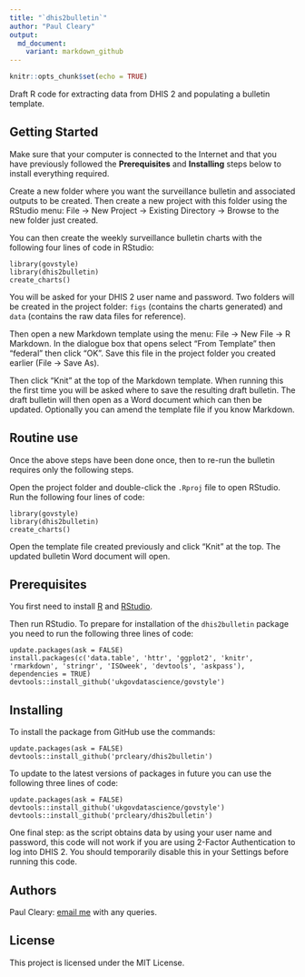 ```yaml
---
title: "`dhis2bulletin`"
author: "Paul Cleary"
output:
  md_document:
    variant: markdown_github
---
```


```r
knitr::opts_chunk$set(echo = TRUE)
```

Draft R code for extracting data from DHIS 2 and populating a bulletin template.

## Getting Started

Make sure that your computer is connected to the Internet and that you have previously followed the **Prerequisites** and **Installing** steps below to install everything required. 

Create a new folder where you want the surveillance bulletin and associated outputs to be created. Then create a new project with this folder using the RStudio menu: File -> New Project -> Existing Directory -> Browse to the new folder just created.

You can then create the weekly surveillance bulletin charts with the following four lines of code in RStudio:

```
library(govstyle)
library(dhis2bulletin)
create_charts()
```

You will be asked for your DHIS 2 user name and password. Two folders will be created in the project folder: `figs` (contains the charts generated) and `data` (contains the raw data files for reference).

Then open a new Markdown template using the menu: File -> New File -> R Markdown. In the dialogue box that opens select "From Template" then "federal" then click "OK". Save this file in the project folder you created earlier (File -> Save As).

Then click "Knit" at the top of the Markdown template. When running this the first time you will be asked where to save the resulting draft bulletin. The draft bulletin will then open as a Word document which can then be updated. Optionally you can amend the template file if you know Markdown.

## Routine use

Once the above steps have been done once, then to re-run the bulletin requires only the following steps.

Open the project folder and double-click the `.Rproj` file to open RStudio. Run the following four lines of code:

```
library(govstyle)
library(dhis2bulletin)
create_charts()
```

Open the template file created previously and click "Knit" at the top. The updated bulletin Word document will open.

## Prerequisites

You first need to install [R](https://cran.r-project.org/bin/windows/base/release.htm) and [RStudio](https://rstudio.com/products/rstudio/download/#download).

Then run RStudio. To prepare for installation of the `dhis2bulletin` package you need to run the following three lines of code:

```
update.packages(ask = FALSE)
install.packages(c('data.table', 'httr', 'ggplot2', 'knitr', 'rmarkdown', 'stringr', 'ISOweek', 'devtools', 'askpass'), dependencies = TRUE)
devtools::install_github('ukgovdatascience/govstyle')
```

## Installing

To install the package from GitHub use the commands:

```
update.packages(ask = FALSE)
devtools::install_github('prcleary/dhis2bulletin')
```

To update to the latest versions of packages in future you can use the following three lines of code:

```
update.packages(ask = FALSE)
devtools::install_github('ukgovdatascience/govstyle')
devtools::install_github('prcleary/dhis2bulletin')
```

One final step: as the script obtains data by using your user name and password, this code will not work if you are using 2-Factor Authentication to log into DHIS 2. You should temporarily disable this in your Settings before running this code.

## Authors

Paul Cleary: [email me](mailto:paul.cleary@phe.gov.uk?subject=dhis2bulletin%20query) with any queries.

## License

This project is licensed under the MIT License.
